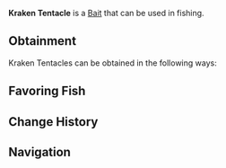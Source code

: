 {{BaitInfobox
|image          = Bait Kraken Tentacle.png
|rarity         = Legendary
|crates         = 
|angler_quests  = <!--TBD-->
|pref_luck      = 100
|univ_luck      = 35
|resilience     = 15
|lure           = 35
|ability        = 
}}
'''Kraken Tentacle''' is a {{Rarity|Legendary}} [[Bait]] that can be used in fishing.

== Obtainment ==
Kraken Tentacles can be obtained in the following ways:
<!--* [[Angler]] Quests, starting from the ?th completion-->

== Favoring Fish ==
{{Fish by Category Table|Kraken Tentacle-Loving Fish|event=1|show_location=1|hide_bait=1|resultsheader='''%PAGES%''' [[Fish]] prefer Kraken Tentacles:|noresultsheader=No fish prefer Kraken Tentacles.}}

== Change History ==
{{Change History|1.0}}

== Navigation ==
{{Bait Navbox}}